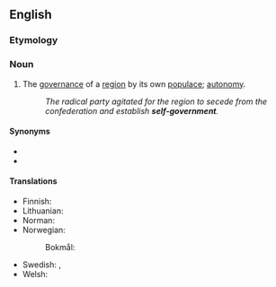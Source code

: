 ==English==

===Etymology===
{{prefix|en|self|government}}

===Noun===
{{en-noun|-}}

# The [[governance]] of a [[region]] by its own [[populace]]; [[autonomy]].
#: ''The radical party agitated for the region to secede from the confederation and establish '''self-government'''.''

====Synonyms====
* {{l|en|self-government}}
* {{l|en|self-rule}}

====Translations====
{{trans-top|self-government}}
* Finnish: {{t|fi|itsehallinto}}
* Lithuanian: {{t+|lt|savivalda|f}}
* Norman: {{t|nrf|gouvèrnément dé sé|m}}
* Norwegian:
*: Bokmål: {{t|nb|selvstyre|n}}
{{trans-mid}}
* Swedish: {{t|sv|självstyre|n}}, {{t+|sv|autonomi|c}}
* Welsh: {{t+|cy|hunanlywodraeth}}
{{trans-bottom}}